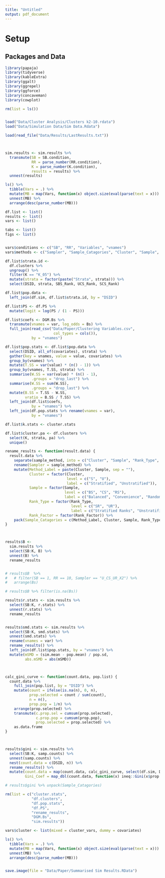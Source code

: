```yaml
---
title: "Untitled"
output: pdf_document
---
```


# Setup

## Packages and Data

```r
library(papaja)
library(tidyverse)
library(kableExtra)
library(ggalt)
library(ggrepel)
library(ggforce)
library(concaveman)
library(cowplot)

rm(list = ls())


load("Data/Cluster Analysis/Clusters k2-10.rdata")
load("Data/Simulation Data/Sim Data.Rdata")

load(read_file("Data/Results/LastResults.txt"))



sim.results <- sim.results %>%
  transmute(SB = SB.condition,
            RR = parse_number(RR.condition),
            K = parse_number(K.condition),
            results = results) %>%
  unnest(results)

```


```r

ls() %>%
  tibble(Vars = .) %>%
  mutate(MB = map(Vars, function(x) object.size(eval(parse(text = x))) %>% format(units = "MB", digits = 3))) %>%
  unnest(MB) %>%
  arrange(desc(parse_number(MB)))

```

```r

df.list <- list()
results <- list()
vars <- list()

tabs <- list()
figs <- list()


vars$conditions <- c("SB", "RR", "Variables", "vnames") 
vars$methods <- c("Sampler", "Sample_Catagories", "Cluster", "Sample", "Method_Label") 
```

```r
df.list$strata.id <- 
  df.clusters %>%
  ungroup() %>%
  filter(K == "K_05") %>%
  mutate(strata = factor(paste("Strata", strata))) %>%
  select(DSID, strata, SBS_Rank, UCS_Rank, SCS_Rank)

```

```r

df.list$pop.data <- 
  left_join(df.sim, df.list$strata.id, by = "DSID")


```

```r


df.list$PS <- df.PS %>% 
  mutate(logit = log(PS / (1 - PS)))


```

```r


df.list$coefs <- DGM.Bs %>%
  transmute(vnames = var, log_odds = Bs) %>%
  full_join(read_csv("Data/Paper/Clustering Variables.csv",
                      col_types = cols()),
            by = "vnames")

df.list$pop.stats <- df.list$pop.data %>%
  select(DSID, all_of(covariates), strata) %>%
  gather(key = vnames, value = value, covariates) %>%
  group_by(vnames) %>%
  mutate(T.SS = var(value) * (n() - 1)) %>%
  group_by(vnames, T.SS, strata) %>%
  summarise(W.SS = var(value) * (n() - 1), 
            .groups = "drop_last") %>%
  summarise(W.SS = sum(W.SS), 
            .groups = "drop_last") %>%
  mutate(B.SS = T.SS - W.SS,
         vratio = B.SS / T.SS) %>%
  left_join(df.list$coefs, 
            by = "vnames") %>%
  left_join(df.pop.stats %>% rename(vnames = var), 
            by = "vnames")

df.list$k.stats <- cluster.stats

df.list$cluster.pa <- df.clusters %>%
  select(K, strata, pa) %>%
  unique()
```

```r
rename_results <- function(result.data) {
  result.data %>%
    separate(sample_method, into = c("Cluster", "Sample", "Rank_Type", "Rank_Factor"), remove = F, fill = "right") %>%
    rename(Sampler = sample_method) %>%
    mutate(Method_Label = paste(Cluster, Sample, sep = ""),
           Cluster = factor(Cluster, 
                            level = c("S", "U"), 
                            label = c("Stratified", "Unstratified")),
           Sample = factor(Sample,
                           level = c("BS", "CS", "RS"), 
                           label = c("Balanced", "Convenience", "Random")),
           Rank_Type = factor(Rank_Type,
                              level = c("SR", "UR"), 
                              label = c("Stratified Ranks", "Unstratified Ranks")),
           Rank_Factor = factor(Rank_Factor)) %>%
    pack(Sample_Catagories = c(Method_Label, Cluster, Sample, Rank_Type, Rank_Factor))
}



results$B <- 
  sim.results %>% 
  select(SB:K, B) %>%
  unnest(B) %>%
  rename_results


# results$B  %>%
#   # filter(SB == 1, RR == 10, Sampler == "U_CS_UR_X2") %>%
#   arrange(Bs)

# results$B %>% filter(is.na(Bs))

results$r.stats <- sim.results %>% 
  select(SB:K, r.stats) %>%
  unnest(r.stats) %>%
  rename_results 


results$smd.stats <- sim.results %>% 
  select(SB:K, smd.stats) %>%
  unnest(smd.stats) %>% 
  rename(vnames = var) %>% 
  rename_results() %>%
  left_join(df.list$pop.stats, by = "vnames") %>%
  mutate(mSMD = (sim.mean - pop.mean) / pop.sd,
         abs.mSMD = abs(mSMD))




```


```r


calc_gini_curve <- function(count.data, pop.list) {
  count.data %>%
    full_join(pop.list, by = "DSID") %>%
    mutate(count = ifelse(is.na(n), 0, n),
           prop.selected = count / sum(count),
           n = n(),
           prop.pop = 1/n) %>%
    arrange(prop.selected) %>%
    transmute(c.prop.sel = cumsum(prop.selected),
              c.prop.pop = cumsum(prop.pop),
              prop.selected = prop.selected) %>%
    as.data.frame
}



results$gini <- sim.results %>% 
  select(SB:K, samp.counts) %>%
  unnest(samp.counts) %>%
  nest(count.data = c(DSID, n)) %>%
  rename_results() %>%
  mutate(count.data = map(count.data, calc_gini_curve, select(df.sim, DSID)),
         Gini_Coef = map_dbl(count.data, function(x) ineq::Gini(x$prop.selected)))

# results$gini %>% unpack(Sample_Catagories)
```


```r
rm(list = c("cluster.stats", 
            "df.clusters", 
            "df.pop.stats", 
            "df.PS",
            "rename_results",
            "DGM.Bs",
            "sim.results"))

vars$cluster <- list(mixed = cluster_vars, dummy = covariates)


```

```r
ls() %>%
  tibble(Vars = .) %>%
  mutate(MB = map(Vars, function(x) object.size(eval(parse(text = x))) %>% format(units = "MB", digits = 3))) %>%
  unnest(MB) %>%
  arrange(desc(parse_number(MB)))


save.image(file = "Data/Paper/Summarised Sim Results.RData")


```